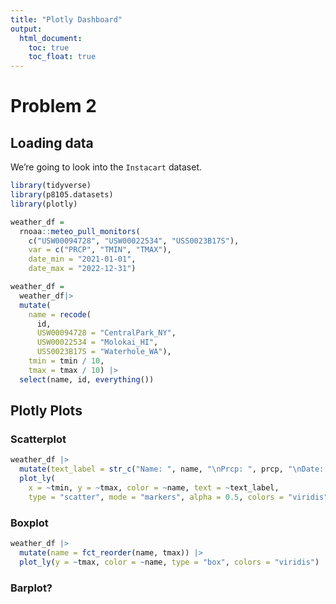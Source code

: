 ```yaml
---
title: "Plotly Dashboard"
output: 
  html_document:
    toc: true
    toc_float: true
---
```


# Problem 2

## Loading data

We're going to look into the `Instacart` dataset. 

```r
library(tidyverse)
library(p8105.datasets)
library(plotly)
```

```r
weather_df = 
  rnoaa::meteo_pull_monitors(
    c("USW00094728", "USW00022534", "USS0023B17S"),
    var = c("PRCP", "TMIN", "TMAX"), 
    date_min = "2021-01-01",
    date_max = "2022-12-31")

weather_df = 
  weather_df|>
  mutate(
    name = recode(
      id, 
      USW00094728 = "CentralPark_NY", 
      USW00022534 = "Molokai_HI",
      USS0023B17S = "Waterhole_WA"),
    tmin = tmin / 10,
    tmax = tmax / 10) |>
  select(name, id, everything())
```

## Plotly Plots

### Scatterplot

```r
weather_df |> 
  mutate(text_label = str_c("Name: ", name, "\nPrcp: ", prcp, "\nDate: ", date)) |> 
  plot_ly(
    x = ~tmin, y = ~tmax, color = ~name, text = ~text_label,
    type = "scatter", mode = "markers", alpha = 0.5, colors = "viridis")
```


### Boxplot

```r
weather_df |> 
  mutate(name = fct_reorder(name, tmax)) |> 
  plot_ly(y = ~tmax, color = ~name, type = "box", colors = "viridis")
```


### Barplot?












